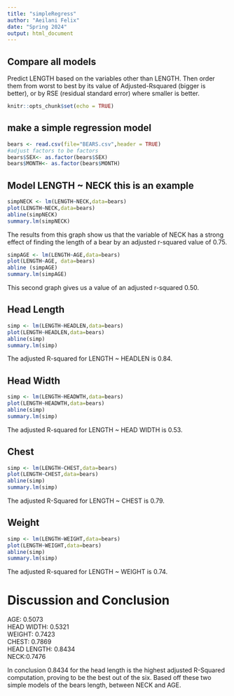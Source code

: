 ```yaml
---
title: "simpleRegress"
author: "Aeilani Felix"
date: "Spring 2024"
output: html_document
---
```


## Compare all models
Predict LENGTH based on the variables other than LENGTH. Then order them from worst to best by its value of Adjusted-Rsquared (bigger is better), or by RSE (residual standard error) where smaller is better. 

```r
knitr::opts_chunk$set(echo = TRUE)
```

## make a simple regression model

```r
bears <- read.csv(file="BEARS.csv",header = TRUE)
#adjust factors to be factors
bears$SEX<- as.factor(bears$SEX)
bears$MONTH<- as.factor(bears$MONTH)
```

## Model LENGTH ~ NECK  this is an example  

```r
simpNECK <- lm(LENGTH~NECK,data=bears)
plot(LENGTH~NECK,data=bears)
abline(simpNECK)
summary.lm(simpNECK)
```

The results from this graph show us that the variable of NECK has a strong effect of finding the length of a bear by an adjusted r-squared value of 0.75.

```r
simpAGE <- lm(LENGTH~AGE,data=bears)
plot(LENGTH~AGE, data=bears)
abline (simpAGE)
summary.lm(simpAGE)
```

This second graph gives us a value of an adjusted r-squared 0.50. 

## Head Length

```r
simp <- lm(LENGTH~HEADLEN,data=bears)
plot(LENGTH~HEADLEN,data=bears)
abline(simp)
summary.lm(simp)
```

The adjusted R-squared for LENGTH ~ HEADLEN is 0.84.

## Head Width

```r
simp <- lm(LENGTH~HEADWTH,data=bears)
plot(LENGTH~HEADWTH,data=bears)
abline(simp)
summary.lm(simp)
```

The adjusted R-squared for LENGTH ~ HEAD WIDTH is 0.53.

## Chest

```r
simp <- lm(LENGTH~CHEST,data=bears)
plot(LENGTH~CHEST,data=bears)
abline(simp)
summary.lm(simp)
```

The adjusted R-Squared for LENGTH ~ CHEST is 0.79.

## Weight

```r
simp <- lm(LENGTH~WEIGHT,data=bears)
plot(LENGTH~WEIGHT,data=bears)
abline(simp)
summary.lm(simp)
```

The adjusted R-squared for LENGTH ~ WEIGHT is 0.74.

# Discussion and Conclusion

AGE: 0.5073  
HEAD WIDTH: 0.5321   
WEIGHT: 0.7423  
CHEST: 0.7869  
HEAD LENGTH: 0.8434  
NECK:0.7476

In conclusion 0.8434 for the head length is the highest adjusted R-Squared computation, proving to be the best out of the six.
Based off these two simple models of the bears length, between NECK and AGE.



